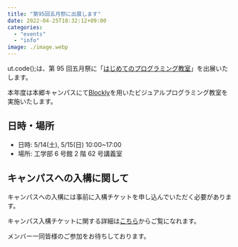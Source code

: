 ```yaml
---
title: "第95回五月祭に出展します"
date: 2022-04-25T18:32:12+09:00
categories:
  - "events"
  - "info"
image: ./image.webp
---
```


ut.code();は、第 95 回五月祭に「[はじめてのプログラミング教室](http://gogatsusai.jp/95/visitor/campus/kikaku/325)」を出展いたします。

本年度は本郷キャンパスにて[Blockly](https://developers.google.com/blockly)を用いたビジュアルプログラミング教室を実施いたします。

## 日時・場所

- 日時: 5/14(土), 5/15(日) 10:00~17:00
- 場所: 工学部 6 号館 2 階 62 号講義室

## キャンパスへの入構に関して

キャンパスへの入構には事前に入構チケットを申し込んでいただく必要があります。

キャンパス入構チケットに関する詳細は[こちら](https://gogatsusai.jp/95/visitor/entry)からご覧になれます。

メンバー一同皆様のご参加をお待ちしております。
